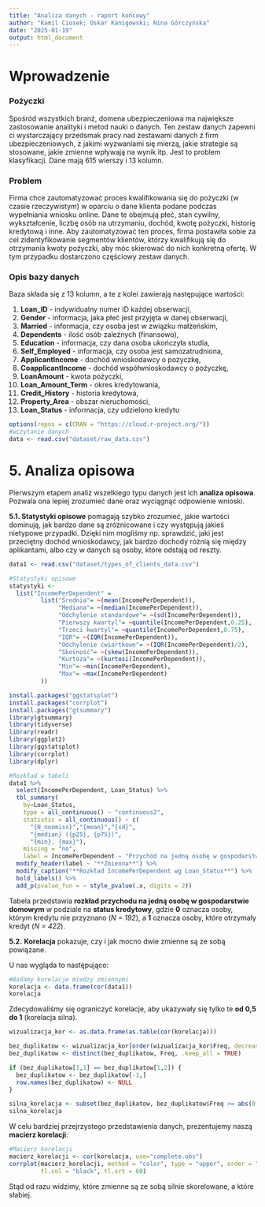 ```yaml
---
title: "Analiza danych - raport końcowy"
author: "Kamil Ciosek; Oskar Kanigowski; Nina Górczyńska"
date: "2025-01-19"
output: html_document
---
```


# Wprowadzenie

### Pożyczki

Spośród wszystkich branż, domena ubezpieczeniowa ma największe zastosowanie analityki i metod nauki o danych. Ten zestaw danych zapewni ci wystarczający przedsmak pracy nad zestawami danych z firm ubezpieczeniowych, z jakimi wyzwaniami się mierzą, jakie strategie są stosowane, jakie zmienne wpływają na wynik itp. Jest to problem klasyfikacji. Dane mają 615 wierszy i 13 kolumn.

### Problem

Firma chce zautomatyzować proces kwalifikowania się do pożyczki (w czasie rzeczywistym) w oparciu o dane klienta podane podczas wypełniania wniosku online. Dane te obejmują płeć, stan cywilny, wykształcenie, liczbę osób na utrzymaniu, dochód, kwotę pożyczki, historię kredytową i inne. Aby zautomatyzować ten proces, firma postawiła sobie za cel zidentyfikowanie segmentów klientów, którzy kwalifikują się do otrzymania kwoty pożyczki, aby móc skierować do nich konkretną ofertę. W tym przypadku dostarczono częściowy zestaw danych.

### Opis bazy danych

Baza składa się z 13 kolumn, a te z kolei zawierają następujące wartości:

1.  **Loan_ID** - indywidualny numer ID każdej obserwacji,
2.  **Gender** - informacja, jaka płeć jest przyjęta w danej obserwacji,
3.  **Married** - informacja, czy osoba jest w związku małżeńskim,
4.  **Dependents** - ilość osób zależnych (finansowo),
5.  **Education** - informacja, czy dana osoba ukończyła studia,
6.  **Self_Employed** - informacja, czy osoba jest samozatrudniona,
7.  **ApplicantIncome** - dochód wnioskodawcy o pożyczkę,
8.  **CoapplicantIncome** - dochód współwnioskodawcy o pożyczkę,
9.  **LoanAmount** - kwota pożyczki,
10. **Loan_Amount_Term** - okres kredytowania,
11. **Credit_History** - historia kredytowa,
12. **Property_Area** - obszar nieruchomości,
13. **Loan_Status** - informacja, czy udzielono kredytu 

```r
options(repos = c(CRAN = "https://cloud.r-project.org/"))
#wczytanie danych
data <- read.csv("dataset/raw_data.csv")
```

# 5. Analiza opisowa

Pierwszym etapem analiz wszelkiego typu danych jest ich **analiza opisowa**. Pozwala ona lepiej zrozumieć dane oraz wyciągnąć odpowienie wnioski.

**5.1. Statystyki opisowe** pomagają szybko zrozumieć, jakie wartości dominują, jak bardzo dane są zróżnicowane i czy występują jakieś nietypowe przypadki. Dzięki nim mogliśmy np. sprawdzić, jaki jest przeciętny dochód wnioskodawcy, jak bardzo dochody różnią się między aplikantami, albo czy w danych są osoby, które odstają od reszty.

```r

data1 <- read.csv("dataset/types_of_clients_data.csv")
```

```r
#Statystyki opisowe
statystyki <-
  list("IncomePerDependent" =
         list("Średnia"= ~(mean(IncomePerDependent)),
              "Mediana"= ~(median(IncomePerDependent)),
              "Odchylenie standardowe"= ~(sd(IncomePerDependent)),
              "Pierwszy kwartyl"= ~quantile(IncomePerDependent,0.25),
              "Trzeci kwartyl"= ~quantile(IncomePerDependent,0.75),
              "IQR"= ~(IQR(IncomePerDependent)),
              "Odchylenie ćwiartkowe"= ~(IQR(IncomePerDependent)/2),
              "Skośność"= ~(skew(IncomePerDependent)),
              "Kurtoza"= ~(kurtosi(IncomePerDependent)),
              "Min"= ~min(IncomePerDependent),
              "Max"= ~max(IncomePerDependent)
         ))
```

```r
install.packages("ggstatsplot")
install.packages("corrplot")
install.packages("gtsummary")
library(gtsummary)
library(tidyverse)
library(readr)
library(ggplot2)
library(ggstatsplot)
library(corrplot)
library(dplyr)
```

```r
#Rozkład w tabeli
data1 %>%
  select(IncomePerDependent, Loan_Status) %>%
  tbl_summary(
    by=Loan_Status,
    type = all_continuous() ~ "continuous2",
    statistic = all_continuous() ~ c(
      "{N_nonmiss}","{mean}","{sd}",
      "{median} ({p25}, {p75})",
      "{min}, {max}"),
    missing = "no",
    label = IncomePerDependent ~ "Przychód na jedną osobę w gospodarstwie domowym") %>%
  modify_header(label ~ "**Zmienna**") %>%
  modify_caption("**Rozkład IncomePerDependent wg Loan_Status**") %>%
  bold_labels() %>% 
  add_p(pvalue_fun = ~ style_pvalue(.x, digits = 2))
```

Tabela przedstawia **rozkład przychodu na jedną osobę w gospodarstwie domowym** w podziale na **status kredytowy**, gdzie **0** oznacza osoby, którym kredytu nie przyznano (*N = 192*), a **1** oznacza osoby, które otrzymały kredyt (*N = 422*).

**5.2.** **Korelacja** pokazuje, czy i jak mocno dwie zmienne są ze sobą powiązane.

U nas wygląda to następująco:

```r
#Badamy korelacje miedzy zmiennymi
korelacja <- data.frame(cor(data1))
korelacja
```

Zdecydowaliśmy się ograniczyć korelacje, aby ukazywały się tylko te **od 0,5 do 1** (korelacja silna).

```r
wizualizacja_kor <- as.data.frame(as.table(cor(korelacja)))

bez_duplikatow <- wizualizacja_kor[order(wizualizacja_kor$Freq, decreasing = TRUE),]
bez_duplikatow <- distinct(bez_duplikatow, Freq, .keep_all = TRUE)

if (bez_duplikatow[1,1] == bez_duplikatow[1,2]) {
  bez_duplikatow <- bez_duplikatow[-1,]
  row.names(bez_duplikatow) <- NULL
}

silna_korelacja <- subset(bez_duplikatow, bez_duplikatow$Freq >= abs(0.5))
silna_korelacja
```

W celu bardziej przejrzystego przedstawienia danych, prezentujemy naszą **macierz korelacji**:

```r
#Macierz korelacji
macierz_korelacji <- cor(korelacja, use="complete.obs")
corrplot(macierz_korelacji, method = "color", type = "upper", order = "hclust",
         tl.col = "black", tl.srt = 60)

```

Stąd od razu widzimy, które zmienne są ze sobą silnie skorelowane, a które słabiej.
